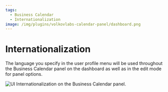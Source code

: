```yaml
---
tags:
  - Business Calendar
  - Internationalization
image: /img/plugins/volkovlabs-calendar-panel/dashboard.png
---
```



# Internationalization

The language you specify in the user profile menu will be used throughout the Business Calendar panel on the dashboard as well as in the edit mode for panel options.

<Image
  title="UI Internationalization on the Business Calendar panel."
  src="/img/blog/2023-11-01-calendar-panel-2.3.0/i18n.png"
/>